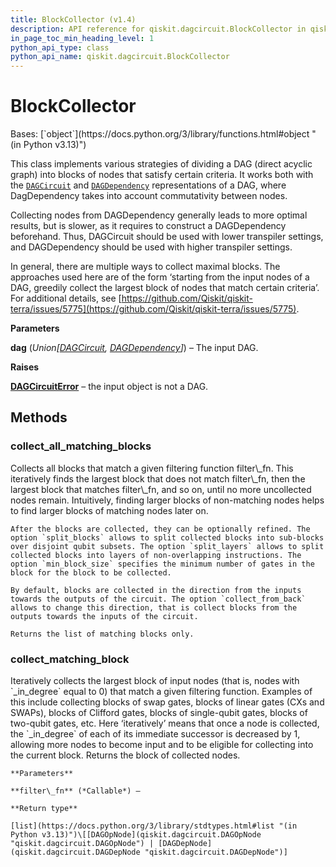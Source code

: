 ```yaml
---
title: BlockCollector (v1.4)
description: API reference for qiskit.dagcircuit.BlockCollector in qiskit v1.4
in_page_toc_min_heading_level: 1
python_api_type: class
python_api_name: qiskit.dagcircuit.BlockCollector
---
```


# BlockCollector

<Class id="qiskit.dagcircuit.BlockCollector" isDedicatedPage={true} github="https://github.com/Qiskit/qiskit/tree/stable/1.4/qiskit/dagcircuit/collect_blocks.py#L29-L245" signature="qiskit.dagcircuit.BlockCollector(dag)" modifiers="class">
  Bases: [`object`](https://docs.python.org/3/library/functions.html#object "(in Python v3.13)")

  This class implements various strategies of dividing a DAG (direct acyclic graph) into blocks of nodes that satisfy certain criteria. It works both with the [`DAGCircuit`](qiskit.dagcircuit.DAGCircuit "qiskit.dagcircuit.DAGCircuit") and [`DAGDependency`](qiskit.dagcircuit.DAGDependency "qiskit.dagcircuit.DAGDependency") representations of a DAG, where DagDependency takes into account commutativity between nodes.

  Collecting nodes from DAGDependency generally leads to more optimal results, but is slower, as it requires to construct a DAGDependency beforehand. Thus, DAGCircuit should be used with lower transpiler settings, and DAGDependency should be used with higher transpiler settings.

  In general, there are multiple ways to collect maximal blocks. The approaches used here are of the form ‘starting from the input nodes of a DAG, greedily collect the largest block of nodes that match certain criteria’. For additional details, see [https://github.com/Qiskit/qiskit-terra/issues/5775](https://github.com/Qiskit/qiskit-terra/issues/5775).

  **Parameters**

  **dag** (*Union\[*[*DAGCircuit*](qiskit.dagcircuit.DAGCircuit "qiskit.dagcircuit.DAGCircuit")*,* [*DAGDependency*](qiskit.dagcircuit.DAGDependency "qiskit.dagcircuit.DAGDependency")*]*) – The input DAG.

  **Raises**

  [**DAGCircuitError**](dagcircuit#qiskit.dagcircuit.DAGCircuitError "qiskit.dagcircuit.DAGCircuitError") – the input object is not a DAG.

  ## Methods

  ### collect\_all\_matching\_blocks

  <Function id="qiskit.dagcircuit.BlockCollector.collect_all_matching_blocks" github="https://github.com/Qiskit/qiskit/tree/stable/1.4/qiskit/dagcircuit/collect_blocks.py#L178-L245" signature="collect_all_matching_blocks(filter_fn, split_blocks=True, min_block_size=2, split_layers=False, collect_from_back=False)">
    Collects all blocks that match a given filtering function filter\_fn. This iteratively finds the largest block that does not match filter\_fn, then the largest block that matches filter\_fn, and so on, until no more uncollected nodes remain. Intuitively, finding larger blocks of non-matching nodes helps to find larger blocks of matching nodes later on.

    After the blocks are collected, they can be optionally refined. The option `split_blocks` allows to split collected blocks into sub-blocks over disjoint qubit subsets. The option `split_layers` allows to split collected blocks into layers of non-overlapping instructions. The option `min_block_size` specifies the minimum number of gates in the block for the block to be collected.

    By default, blocks are collected in the direction from the inputs towards the outputs of the circuit. The option `collect_from_back` allows to change this direction, that is collect blocks from the outputs towards the inputs of the circuit.

    Returns the list of matching blocks only.
  </Function>

  ### collect\_matching\_block

  <Function id="qiskit.dagcircuit.BlockCollector.collect_matching_block" github="https://github.com/Qiskit/qiskit/tree/stable/1.4/qiskit/dagcircuit/collect_blocks.py#L143-L176" signature="collect_matching_block(filter_fn)">
    Iteratively collects the largest block of input nodes (that is, nodes with `_in_degree` equal to 0) that match a given filtering function. Examples of this include collecting blocks of swap gates, blocks of linear gates (CXs and SWAPs), blocks of Clifford gates, blocks of single-qubit gates, blocks of two-qubit gates, etc. Here ‘iteratively’ means that once a node is collected, the `_in_degree` of each of its immediate successor is decreased by 1, allowing more nodes to become input and to be eligible for collecting into the current block. Returns the block of collected nodes.

    **Parameters**

    **filter\_fn** (*Callable*) –

    **Return type**

    [list](https://docs.python.org/3/library/stdtypes.html#list "(in Python v3.13)")\[[DAGOpNode](qiskit.dagcircuit.DAGOpNode "qiskit.dagcircuit.DAGOpNode") | [DAGDepNode](qiskit.dagcircuit.DAGDepNode "qiskit.dagcircuit.DAGDepNode")]
  </Function>
</Class>

